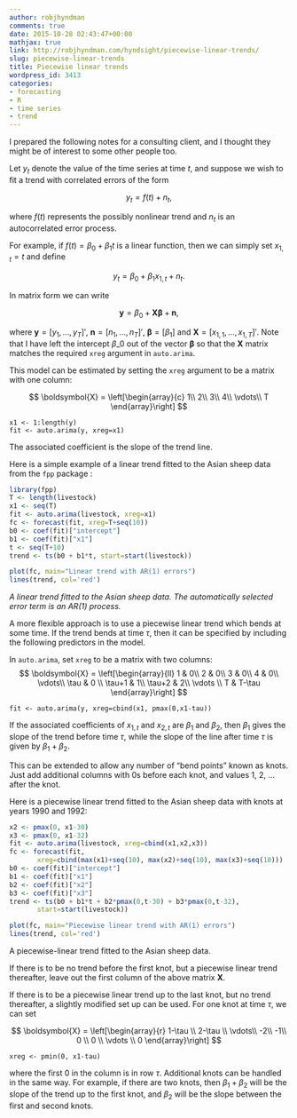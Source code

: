```yaml
---
author: robjhyndman
comments: true
date: 2015-10-28 02:43:47+00:00
mathjax: true
link: http://robjhyndman.com/hyndsight/piecewise-linear-trends/
slug: piecewise-linear-trends
title: Piecewise linear trends
wordpress_id: 3413
categories:
- forecasting
- R
- time series
- trend
---
```


I prepared the following notes for a consulting client, and I thought they might be of interest to some other people too.

Let $y_t$ denote the value of the time series at time $t$, and suppose we wish to fit a trend with correlated errors of the form
<div>
$$ y_t = f(t) + n_t, $$
</div>
where $f(t)$ represents the possibly nonlinear trend and $n_t$ is an autocorrelated error process.<!-- more -->

For example, if $f(t) = \beta_0+\beta_1 t$ is a linear function, then we can simply set $x_{1,t}=t$ and define

<div>
$$ y_t = \beta_0 + \beta_1x_{1,t} + n_t. $$
</div>

In matrix form we can write

<div>
$$ \boldsymbol{y} = \beta_0 + \boldsymbol{X}\boldsymbol{\beta} + \boldsymbol{n},$$
</div>

where $\boldsymbol{y}=[y_1,\dots,y_T]'$, $\boldsymbol{n}=[n_1,\dots,n_T]'$, $\boldsymbol{\beta}=[\beta_1]$ and $\boldsymbol{X} = [x_{1,1},\dots,x_{1,T}]'$. Note that I have left the intercept $\beta\_0$ out of the vector $\boldsymbol{\beta}$ so that the $\boldsymbol{X}$ matrix matches the required `xreg` argument in `auto.arima`.

This model can be estimated by setting the `xreg` argument to be a matrix with one column:

<div>
$$
\boldsymbol{X} = \left[\begin{array}{c}
1\\
2\\
3\\
4\\
\vdots\\
T
\end{array}\right]
$$
</div>

```
x1 <- 1:length(y)
fit <- auto.arima(y, xreg=x1) 
```

The associated coefficient is the slope of the trend line.

Here is a simple example of a linear trend fitted to the Asian sheep data from the `fpp` package :

```r
library(fpp)
T <- length(livestock)
x1 <- seq(T)
fit <- auto.arima(livestock, xreg=x1)
fc <- forecast(fit, xreg=T+seq(10))
b0 <- coef(fit)["intercept"]
b1 <- coef(fit)["x1"]
t <- seq(T+10)
trend <- ts(b0 + b1*t, start=start(livestock))

plot(fc, main="Linear trend with AR(1) errors")
lines(trend, col='red')
```

*A linear trend fitted to the Asian sheep data. The automatically selected error term is an AR(1) process.*

A more flexible approach is to use a piecewise linear trend which bends at some time. If the trend bends at time $\tau$, then it can be specified by including the following predictors in the model.
<div>
\begin{align}
 x_{1,t}  &=  t \\
 x_{2,t} &=  \begin{cases}
0 & t < \tau;\\
(t-\tau) &  t \ge \tau.
\end{cases}
\end{align}
In `auto.arima`, set `xreg` to be a matrix with two columns:
$$
\boldsymbol{X} = \left[\begin{array}{ll}
1 & 0\\
2 & 0\\
3 & 0\\
4 & 0\\
\vdots\\
\tau & 0 \\
\tau+1 & 1\\
\tau+2 & 2\\
\vdots \\
T & T-\tau
\end{array}\right]
$$


    
    
    fit <- auto.arima(y, xreg=cbind(x1, pmax(0,x1-tau))
    



If the associated coefficients of $x_{1,t}$ and $x_{2,t}$ are $\beta_1$ and $\beta_2$, then $\beta_1$ gives the slope of the trend before time $\tau$, while the slope of the line after time $\tau$ is given by $\beta_1+\beta_2$.

This can be extended to allow any number of "bend points" known as knots. Just add additional columns with 0s before each knot, and values 1, 2, ... after the knot.

Here is a piecewise linear trend fitted to the Asian sheep data with knots at years 1990 and 1992:

```r
x2 <- pmax(0, x1-30)
x3 <- pmax(0, x1-32)
fit <- auto.arima(livestock, xreg=cbind(x1,x2,x3))
fc <- forecast(fit, 
       xreg=cbind(max(x1)+seq(10), max(x2)+seq(10), max(x3)+seq(10)))
b0 <- coef(fit)["intercept"]
b1 <- coef(fit)["x1"]
b2 <- coef(fit)["x2"]
b3 <- coef(fit)["x3"]
trend <- ts(b0 + b1*t + b2*pmax(0,t-30) + b3*pmax(0,t-32),
       start=start(livestock))

plot(fc, main="Piecewise linear trend with AR(1) errors")
lines(trend, col='red')
```

A piecewise-linear trend fitted to the Asian sheep data.

If there is to be no trend before the first knot, but a piecewise linear trend thereafter,  leave out the first column of the above matrix $\boldsymbol{X}$.

If there is to be a piecewise linear trend up to the last knot, but no trend thereafter, a slightly modified set up can be used. For one knot at time $\tau$, we can set
<div>
$$
\boldsymbol{X} = \left[\begin{array}{r}
1-\tau \\
2-\tau \\
\vdots\\
-2\\
-1\\
0 \\
0 \\
\vdots \\
0
\end{array}\right]
$$
</div>

    
    
    xreg <- pmin(0, x1-tau)
    



where the first 0 in the column is in row $\tau$. Additional knots can be handled in the same way. For example, if there are two knots, then   $\beta_1+\beta_2$ will be the slope of the trend up to the first knot, and $\beta_2$ will be the  slope between the first and second knots.
